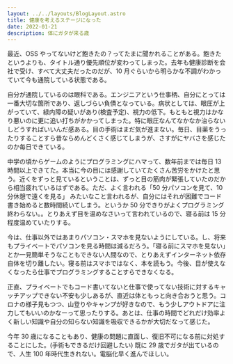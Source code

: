 ```yaml
---
layout: ../../layouts/BlogLayout.astro
title: 健康を考えるステージになった
date: 2022-01-21
description: 体にガタが来る歳
---
```


最近、OSS やってないけど飽きたの？ってたまに聞かれることがある。飽きたというよりも、タイトル通り優先順位が変わってしまった。去年も健康診断を会社で受け、すべて大丈夫だったのだが、10 月ぐらいから明らかな不調がわかっていて今も通院している状態である。

自分が通院しているのは眼科である。エンジニアという仕事柄、自分にとっては一番大切な箇所であり、返しづらい負債となっている。病状としては、眼圧が上がっていて、緑内障の疑いがあり(検査予定)、視力の低下。もともと視力はかなり悪いのに更に追い打ちがかかってしまった。特に眼圧なんてなかなか治らないしどうすればいいんだ感ある。目の手術はまだ気が進まない。毎日、目薬をうったりすることすら昔ならめんどくさく感じてしまうが、さすがにヤバさを感じたのか毎日できている。

中学の頃からゲームのようにプログラミングにハマって、数年前までは毎日 13 時間以上できてた。本当に今の目には感謝していてたくさん苦労をかけたと思う。近くをずっと見ているということは、ずっと目の筋肉が緊張していたのだから相当疲れているはずである。ただ、よく言われる「50 分パソコンを見て、10 分休憩で遠くを見る」 みたいなこと言われるが、自分にはそれが困難でコード書き始めると数時間続いてしまう。というか 50 分できりがよくプログラミング終わらない。。とりあえず目を温めなさいって言われているので、寝る前は 15 分程度温めていたりする。

今は、仕事以外ではあまりパソコン・スマホを見ないようにしている。し、将来もプライベートでパソコンを見る時間は減るだろう。「寝る前にスマホを見ない」とか一見簡単そうなこともできない人間なので、とりあえずインターネット依存自体を切り離したい。寝る前はスマホではなく、本を読もう。今後、目が使えなくなったら仕事でプログラミングすることすらできなくなる。

正直、プライベートでもコード書いてないと仕事で使ってない技術に対するキャッチアップできない不安も少しあるが、直近は体ともっと向き合おうと思う。コロナの様子見もつつ、山登りやキャンプが好きなので、もう少しアウトドアに注力してもいいのかなーって思ったりする。あとは、仕事の時間でどれだけ効率よく新しい知識や自分の知らない知識を吸収できるかが大切だなって感じた。

今年 30 歳になることもあり、健康の問題に直面し、復旧不可になる前に対処することにした。(手術もできるだけ回避したい) 既に 29 歳でガタが出ているので、人生 100 年時代生きれない。電脳化早く進んでほしい。
